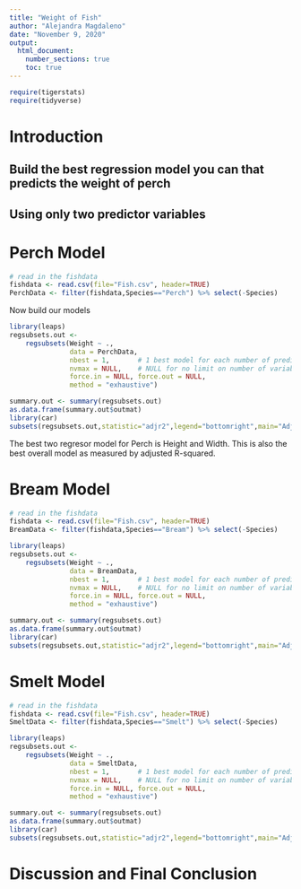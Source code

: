 ```yaml
---
title: "Weight of Fish"
author: "Alejandra Magdaleno"
date: "November 9, 2020"
output: 
  html_document:
    number_sections: true
    toc: true
---
```



```r
require(tigerstats)
require(tidyverse)
```

# Introduction

<!--In this section you explain what you are trying to show.  Where did the data come from?  What is the research or other question you are trying to answer?!-->

## Build the best regression model you can that predicts the weight of perch
## Using only two predictor variables  


# Perch Model

```r
# read in the fishdata
fishdata <- read.csv(file="Fish.csv", header=TRUE)
PerchData <- filter(fishdata,Species=="Perch") %>% select(-Species)
```

Now build our models

```r
library(leaps)
regsubsets.out <-
    regsubsets(Weight ~ .,
               data = PerchData,
               nbest = 1,       # 1 best model for each number of predictors
               nvmax = NULL,    # NULL for no limit on number of variables
               force.in = NULL, force.out = NULL,
               method = "exhaustive")

summary.out <- summary(regsubsets.out)
as.data.frame(summary.out$outmat)
library(car)
subsets(regsubsets.out,statistic="adjr2",legend="bottomright",main="Adjusted R^2")
```
  
The best two regresor model for Perch is Height and Width.  This is also the best overall model as measured by adjusted R-squared.   
  
    
  
#  Bream Model

```r
# read in the fishdata
fishdata <- read.csv(file="Fish.csv", header=TRUE)
BreamData <- filter(fishdata,Species=="Bream") %>% select(-Species)
```

```r
library(leaps)
regsubsets.out <-
    regsubsets(Weight ~ .,
               data = BreamData,
               nbest = 1,       # 1 best model for each number of predictors
               nvmax = NULL,    # NULL for no limit on number of variables
               force.in = NULL, force.out = NULL,
               method = "exhaustive")

summary.out <- summary(regsubsets.out)
as.data.frame(summary.out$outmat)
library(car)
subsets(regsubsets.out,statistic="adjr2",legend="bottomright",main="Adjusted R^2")
```

  
  
#  Smelt Model

```r
# read in the fishdata
fishdata <- read.csv(file="Fish.csv", header=TRUE)
SmeltData <- filter(fishdata,Species=="Smelt") %>% select(-Species)
```

```r
library(leaps)
regsubsets.out <-
    regsubsets(Weight ~ .,
               data = SmeltData,
               nbest = 1,       # 1 best model for each number of predictors
               nvmax = NULL,    # NULL for no limit on number of variables
               force.in = NULL, force.out = NULL,
               method = "exhaustive")

summary.out <- summary(regsubsets.out)
as.data.frame(summary.out$outmat)
library(car)
subsets(regsubsets.out,statistic="adjr2",legend="bottomright",main="Adjusted R^2")
```

# Discussion and Final Conclusion

<!--Discussion and conclusion here.  If you found a relationship be sure to consider whether the relationship occurs because one of the variavbles causes the other, or whether they perhasps are related for some other reason.  Watch the chapter 6 videos from the GeorgeTown videos collection.!-->
